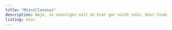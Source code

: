 ```yaml
---
title: "Miscellaneous"
description: Naja, so sonstiges soll es hier gar nicht sein. Hier finden sich Einträge über Sportromantik, heiße Tourentips (nicht alle müssen nachgefahren werden ;) und feine Radlstraßen aus aller Länder.
listing: misc
---
```



